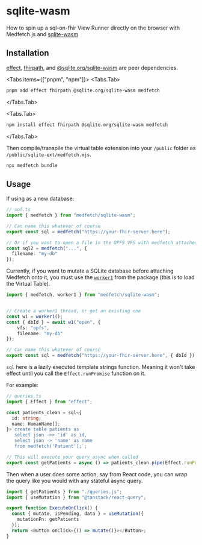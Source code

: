  
# sqlite-wasm
How to spin up a sql-on-fhir View Runner directly on the browser with Medfetch.js and [sqlite-wasm](https://github.com/sqlite/sqlite-wasm)

## Installation
[effect](https://effect.website/), [fhirpath](https://hl7.github.io/fhirpath.js/), and [@sqlite.org/sqlite-wasm](https://www.npmjs.com/package/@sqlite.org/sqlite-wasm) are peer dependencies.

<Tabs items={["pnpm", "npm"]}>
<Tabs.Tab>
```bash copy
pnpm add effect fhirpath @sqlite.org/sqlite-wasm medfetch
```
</Tabs.Tab>

<Tabs.Tab>
```bash copy
npm install effect fhirpath @sqlite.org/sqlite-wasm medfetch
```
</Tabs.Tab>
</Tabs>

Then compile/transpile the virtual table extension into your `/public` folder as `/public/sqlite-ext/medfetch.mjs`.

```bash
npx medfetch bundle
```

## Usage
If using as a new database:

```ts
// sof.ts
import { medfetch } from "medfetch/sqlite-wasm";

// Can name this whatever of course
export const sql = medfetch("https://your-fhir-server.here");

// Or if you want to open a file in the OPFS VFS with medfetch attached to the database
const sql2 = medfetch("...", {
  filename: "my-db"
});
```

Currently, if you want to mutate a SQLite database before
attaching Medfetch onto it, you must use the [`worker1`]()
from the package (this is to load the Virtual Table).

```ts
import { medfetch, worker1 } from "medfetch/sqlite-wasm";


// Create a worker1 thread, or get an existing one
const w1 = worker1();
const { dbId } = await w1("open", {
    vfs: "opfs",
    filename: "my-db"
});

// Can name this whatever of course
export const sql = medfetch("https://your-fhir-server.here", { dbId });
```

`sql` here is a lazily executed template strings function.
Meaning it won't take effect until you call the `Effect.runPromise` function on it.

For example:

```ts
// queries.ts
import { Effect } from "effect";

const patients_clean = sql<{
  id: string;
  name: HumanName[];
}>`create table patients as 
   select json ->> 'id' as id,
   select json -> 'name' as name
   from medfetch('Patient');`;

// This will execute your query async when called
export const getPatients = async () => patients_clean.pipe(Effect.runPromise);
```

Then when a user does some action, say from React code, you can wrap the query like 
you would with any stateful async query.

```ts
import { getPatients } from "./queries.js";
import { useMutation } from "@tanstack/react-query";

export function ExecuteOnClick() {
  const { mutate, isPending, data } = useMutation({
    mutationFn: getPatients
  });
  return <Button onClick={() => mutate()}></Button>;
}
```
